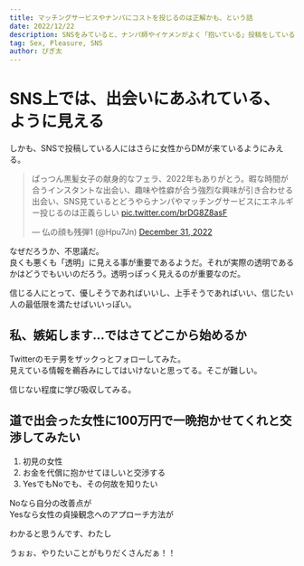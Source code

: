 ```yaml
---
title: マッチングサービスやナンパにコストを投じるのは正解かも、という話
date: 2022/12/22
description: SNSをみていると、ナンパ師やイケメンがよく「抱いている」投稿をしている。投稿に性癖や優しさを見てまた女性から連絡が来るという一見なぞな金脈。SNSにコストを投じるのは正解かもしれない
tag: Sex, Pleasure, SNS
author: ぴぎ太
---
```


# SNS上では、出会いにあふれている、ように見える
しかも、SNSで投稿している人にはさらに女性からDMが来ているようにみえる。

<blockquote class="twitter-tweet"><p lang="ja" dir="ltr">ぱっつん黒髪女子の献身的なフェラ、2022年もありがとう。暇な時間が合うインスタントな出会い、趣味や性癖が合う強烈な興味が引き合わせる出会い、SNS見ているとどうやらナンパやマッチングサービスにエネルギー投じるのは正義らしい <a href="https://t.co/brDG8Z8asF">pic.twitter.com/brDG8Z8asF</a></p>&mdash; 仏の顔も残弾1 (@Hpu7Jn) <a href="https://twitter.com/Hpu7Jn/status/1609107723999916032?ref_src=twsrc%5Etfw">December 31, 2022</a></blockquote> <script async src="https://platform.twitter.com/widgets.js" charset="utf-8"></script>

なぜだろうか、不思議だ。  
良くも悪くも「透明」に見える事が重要であるようだ。それが実際の透明であるかはどうでもいいのだろう。透明っぽっく見えるのが重要なのだ。

信じる人にとって、優しそうであればいいし、上手そうであればいい、信じたい人の最低限を満たせばいいっぽい。

## 私、嫉妬します…ではさてどこから始めるか
Twitterのモテ男をザックっとフォローしてみた。  
見えている情報を鵜呑みにしてはいけないと思ってる。そこが難しい。

信じない程度に学び吸収してみる。

## 道で出会った女性に100万円で一晩抱かせてくれと交渉してみたい
1. 初見の女性
2. お金を代償に抱かせてほしいと交渉する
3. YesでもNoでも、その何故を知りたい

Noなら自分の改善点が  
Yesなら女性の貞操観念へのアプローチ方法が  

わかると思うんです、わたし

うぉぉ、やりたいことがもりだくさんだぁ！！
